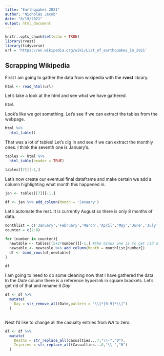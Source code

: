 ```yaml
---
title: "Earthquakes 2021"
author: "Nicholas Jacob"
date: "8/19/2021"
output: html_document
---
```


```r
knitr::opts_chunk$set(echo = TRUE)
library(rvest)
library(tidyverse)
url = 'https://en.wikipedia.org/wiki/List_of_earthquakes_in_2021'
```

## Scrapping Wikipedia

First I am going to gather the data from wikipedia with the **rvest** library.

```r
html <- read_html(url)
```
Let's take a look at the html and see what we have gathered.

```r
html
```
Look's like we got something.  Let's see if we can extract the tables from the webpage.

```r
html %>%
  html_table()
```
That was a lot of tables!  Let's dig in and see if we can extract the monthly ones.  I think the seventh one is January's.
```r
tables <- html %>%
  html_table(header = TRUE)

tables[[7]][-1,]
```
Let's now create our eventual final dataframe and make certain we add a column highlighting what month this happened in.

```r
jan <- tables[[7]][-1,]

df <- jan %>% add_column(Month = 'January')


```
Let's automate the rest.  It is currently August so there is only 8 months of data.

```r
monthlist = c('January','February','March','April','May','June','July','August')
counter = c(2:8)

for (number in counter){
  newtable <- tables[[5+2*number]][-1,] #the minus one is to get rid of the title of the columns 
  newtable <- newtable %>% add_column(Month = monthlist[number])
  df <- bind_rows(df,newtable)
}
```
```r
df
```
I am going to need to do some cleaning now that I have gathered the data.  In the *Date* column there is a reference hyperlink in square brackets.  Let's get rid of that and rename it *Day*
```r
df <- df %>%
  mutate(
    Day = str_remove_all(Date,pattern = "\\[*[0-9]*\\]")
  )
  
```

Next I'd like to change all the casualty entries from *NA* to zero.

```r
df <- df %>%
  mutate(
    Deaths = str_replace_all(Casualties...7,"\\-","0"),
    Injuries = str_replace_all(Casualties...8,"\\-","0")
  )
```